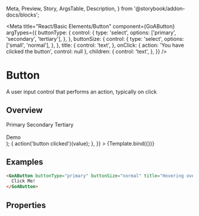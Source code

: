   Meta,
  Preview,
  Story,
  ArgsTable,
  Description,
} from '@storybook/addon-docs/blocks';


<Meta
  title="React/Basic Elements/Button"
  component={GoAButton}
  argTypes={{
    buttonType: {
      control: {
        type: 'select',
        options: ['primary', 'secondary', 'tertiary'],
      },
    },
    buttonSize: {
      control: {
        type: 'select',
        options: ['small', 'normal'],
      },
    },
    title: {
      control: 'text',
    },
    onClick: { action: 'You have clicked the button', control: null },
    children: {
      control: 'text',
    },
  }}
/>

# Button

A user input control that performs an action, typically on click

## Overview

  <div>
    <GoAButton buttonType="primary">
      Primary
    </GoAButton>
    <GoAButton buttonType="secondary">
      Secondary
    </GoAButton>
    <GoAButton buttonType="tertiary">
      Tertiary
    </GoAButton><br /><br />
    <GoAButton {...args}>
      Demo
    </GoAButton>
  </div>
);

<Canvas>
  <Story
    name="Variants"
    args={{
      buttonSize: 'normal',
      title: 'text',
      children: 'Admin',
      onClick: (value) => {
        action('button clicked')(value);
      },
    }}
  >
    {Template.bind({})}
  </Story>
</Canvas>

## Examples

```html
<GoAButton buttonType="primary" buttonSize="normal" title="Hovering over">
  Click Me!
</GoAButton>
```

## Properties

<Description of={GoAButton} />
<ArgsTable of={GoAButton} />

